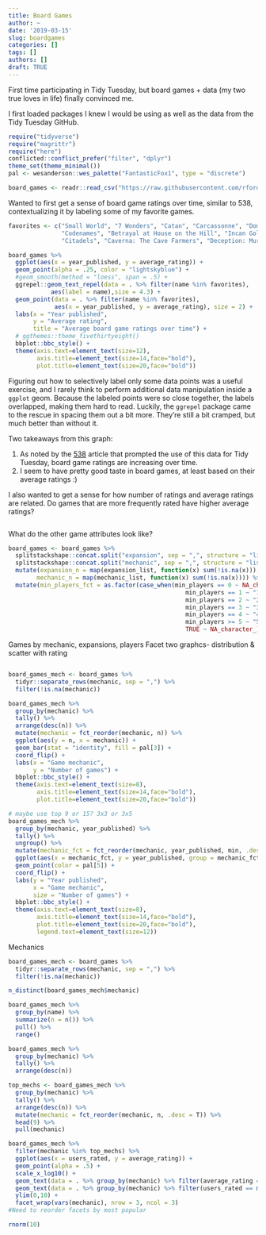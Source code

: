 ```yaml
---
title: Board Games
author: ~
date: '2019-03-15'
slug: boardgames
categories: []
tags: []
authors: []
draft: TRUE
---
```


First time participating in Tidy Tuesday, but board games + data (my two true loves in life) finally convinced me. 

I first loaded packages I knew I would be using as well as the data from the Tidy Tuesday GitHub.
```r
require("tidyverse")
require("magrittr")
require("here")
conflicted::conflict_prefer("filter", "dplyr")
theme_set(theme_minimal())
pal <- wesanderson::wes_palette("FantasticFox1", type = "discrete")

board_games <- readr::read_csv("https://raw.githubusercontent.com/rfordatascience/tidytuesday/master/data/2019/2019-03-12/board_games.csv")
```

Wanted to first get a sense of board game ratings over time, similar to 538, contextualizing it by labeling some of my favorite games. 

```r
favorites <- c("Small World", "7 Wonders", "Catan", "Carcassonne", "Dominion", 
               "Codenames", "Betrayal at House on the Hill", "Incan Gold", 
               "Citadels", "Caverna: The Cave Farmers", "Deception: Murder in Hong Kong")

board_games %>% 
  ggplot(aes(x = year_published, y = average_rating)) +
  geom_point(alpha = .25, color = "lightskyblue") +
  #geom_smooth(method = "loess", span = .5) + 
  ggrepel::geom_text_repel(data = . %>% filter(name %in% favorites), 
            aes(label = name),size = 4.3) + 
  geom_point(data = . %>% filter(name %in% favorites), 
             aes(x = year_published, y = average_rating), size = 2) +
  labs(x = "Year published", 
       y = "Average rating", 
       title = "Average board game ratings over time") +
  # ggthemes::theme_fivethirtyeight()
  bbplot::bbc_style() + 
  theme(axis.text=element_text(size=12),
        axis.title=element_text(size=14,face="bold"),
        plot.title=element_text(size=20,face="bold"))
```

Figuring out how to selectively label only some data points was a useful exercise, and I rarely think to perform additional data manipulation inside a `ggplot` geom. Because the labeled points were so close together, the labels overlapped, making them hard to read. Luckily, the `ggrepel` package came to the rescue in spacing them out a bit more. They're still a bit cramped, but much better than without it.  

Two takeaways from this graph:  

1. As noted by the [538](https://fivethirtyeight.com/features/designing-the-best-board-game-on-the-planet/) article that prompted the use of this data for Tidy Tuesday, board game ratings are increasing over time. 
2. I seem to have pretty good taste in board games, at least based on their average ratings :) 

I also wanted to get a sense for how number of ratings and average ratings are related. Do games that are more frequently rated have higher average ratings?
```r

```

What do the other game attributes look like? 
```r
board_games <- board_games %>% 
  splitstackshape::concat.split("expansion", sep = ",", structure = "list") %>% 
  splitstackshape::concat.split("mechanic", sep = ",", structure = "list") %>% 
  mutate(expansion_n = map(expansion_list, function(x) sum(!is.na(x))), 
        mechanic_n = map(mechanic_list, function(x) sum(!is.na(x)))) %>% 
  mutate(min_players_fct = as.factor(case_when(min_players == 0 ~ NA_character_,
                                                  min_players == 1 ~ "1",
                                                  min_players == 2 ~ "2",
                                                  min_players == 3 ~ "3",
                                                  min_players == 4 ~ "4", 
                                                  min_players >= 5 ~ "5+",
                                                  TRUE ~ NA_character_)))
```

Games by mechanic, expansions, players
Facet two graphcs- distribution & scatter with rating
```r

```


```r
board_games_mech <- board_games %>% 
  tidyr::separate_rows(mechanic, sep = ",") %>% 
  filter(!is.na(mechanic))

board_games_mech %>% 
  group_by(mechanic) %>% 
  tally() %>% 
  arrange(desc(n)) %>% 
  mutate(mechanic = fct_reorder(mechanic, n)) %>% 
  ggplot(aes(y = n, x = mechanic)) +
  geom_bar(stat = "identity", fill = pal[3]) +
  coord_flip() +  
  labs(x = "Game mechanic",
       y = "Number of games") +
  bbplot::bbc_style() + 
  theme(axis.text=element_text(size=8),
        axis.title=element_text(size=14,face="bold"),
        plot.title=element_text(size=20,face="bold"))
```

```r
# maybe use top 9 or 15? 3x3 or 3x5
board_games_mech %>% 
  group_by(mechanic, year_published) %>% 
  tally() %>% 
  ungroup() %>% 
  mutate(mechanic_fct = fct_reorder(mechanic, year_published, min, .desc = T)) %>% 
  ggplot(aes(x = mechanic_fct, y = year_published, group = mechanic_fct, size = n)) + 
  geom_point(color = pal[5]) +
  coord_flip() +  
  labs(y = "Year published",
       x = "Game mechanic",
       size = "Number of games") +
  bbplot::bbc_style() + 
  theme(axis.text=element_text(size=8),
        axis.title=element_text(size=14,face="bold"),
        plot.title=element_text(size=20,face="bold"),
        legend.text=element_text(size=12))
```

Mechanics
```r
board_games_mech <- board_games %>% 
  tidyr::separate_rows(mechanic, sep = ",") %>% 
  filter(!is.na(mechanic))

n_distinct(board_games_mech$mechanic)

board_games_mech %>% 
  group_by(name) %>% 
  summarize(n = n()) %>% 
  pull() %>% 
  range()

board_games_mech %>% 
  group_by(mechanic) %>% 
  tally() %>% 
  arrange(desc(n))

top_mechs <- board_games_mech %>% 
  group_by(mechanic) %>% 
  tally() %>% 
  arrange(desc(n)) %>% 
  mutate(mechanic = fct_reorder(mechanic, n, .desc = T)) %>% 
  head(9) %>% 
  pull(mechanic)

board_games_mech %>% 
  filter(mechanic %in% top_mechs) %>% 
  ggplot(aes(x = users_rated, y = average_rating)) +
  geom_point(alpha = .5) + 
  scale_x_log10() +
  geom_text(data = . %>% group_by(mechanic) %>% filter(average_rating == max(average_rating)), aes(label = name),hjust=.5,vjust=-.6, color = "blue", size = 2.5) +
  geom_text(data = . %>% group_by(mechanic) %>% filter(users_rated == max(users_rated)), aes(label = name),hjust=.8,vjust=-.6, color = "blue", size = 2.5) +
  ylim(0,10) +
  facet_wrap(vars(mechanic), nrow = 3, ncol = 3) 
#Need to reorder facets by most popular
```

```r
rnorm(10)
```


